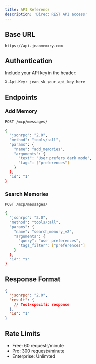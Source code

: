 ```yaml
---
title: API Reference
description: 'Direct REST API access'
---
```


## Base URL

```
https://api.jeanmemory.com
```

## Authentication

Include your API key in the header:

```bash
X-Api-Key: jean_sk_your_api_key_here
```

## Endpoints

### Add Memory

```bash
POST /mcp/messages/

{
  "jsonrpc": "2.0",
  "method": "tools/call",
  "params": {
    "name": "add_memories",
    "arguments": {
      "text": "User prefers dark mode",
      "tags": ["preferences"]
    }
  },
  "id": "1"
}
```

### Search Memories

```bash
POST /mcp/messages/

{
  "jsonrpc": "2.0",
  "method": "tools/call",
  "params": {
    "name": "search_memory_v2",
    "arguments": {
      "query": "user preferences",
      "tags_filter": ["preferences"]
    }
  },
  "id": "2"
}
```

## Response Format

```json
{
  "jsonrpc": "2.0",
  "result": {
    // Tool-specific response
  },
  "id": "1"
}
```

## Rate Limits

- Free: 60 requests/minute
- Pro: 300 requests/minute
- Enterprise: Unlimited